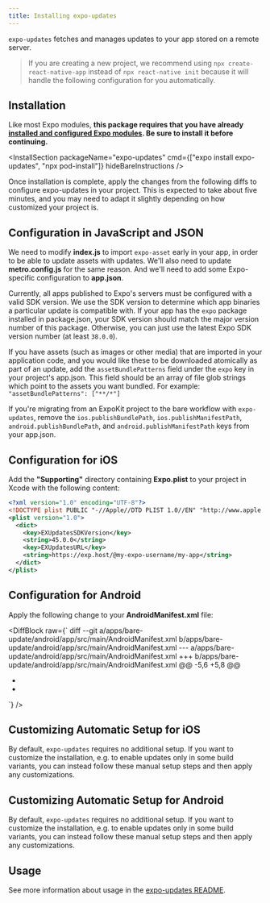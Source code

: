 ```yaml
---
title: Installing expo-updates
---
```



`expo-updates` fetches and manages updates to your app stored on a remote server.

> If you are creating a new project, we recommend using `npx create-react-native-app` instead of `npx react-native init` because it will handle the following configuration for you automatically.

## Installation

Like most Expo modules, **this package requires that you have already [installed and configured Expo modules](/bare/installing-expo-modules.mdx). Be sure to install it before continuing.**

<InstallSection packageName="expo-updates" cmd={["expo install expo-updates", "npx pod-install"]} hideBareInstructions />

Once installation is complete, apply the changes from the following diffs to configure expo-updates in your project. This is expected to take about five minutes, and you may need to adapt it slightly depending on how customized your project is.

## Configuration in JavaScript and JSON

We need to modify **index.js** to import `expo-asset` early in your app, in order to be able to update assets with updates. We'll also need to update **metro.config.js** for the same reason. And we'll need to add some Expo-specific configuration to **app.json**.

<DiffBlock source="/static/diffs/expo-updates-js.diff" />

<Collapsible summary="What is the SDK version field for?">

Currently, all apps published to Expo's servers must be configured with a valid SDK version. We use the SDK version to determine which app binaries a particular update is compatible with. If your app has the `expo` package installed in package.json, your SDK version should match the major version number of this package. Otherwise, you can just use the latest Expo SDK version number (at least `38.0.0`).

</Collapsible>

<Collapsible summary="How do I customize which assets are included in an update bundle?">

If you have assets (such as images or other media) that are imported in your application code, and you would like these to be downloaded atomically as part of an update, add the `assetBundlePatterns` field under the `expo` key in your project's app.json. This field should be an array of file glob strings which point to the assets you want bundled. For example: `"assetBundlePatterns": ["**/*"]`

</Collapsible>

<Collapsible summary="Migrating from an ExpoKit project?">

If you're migrating from an ExpoKit project to the bare workflow with `expo-updates`, remove the `ios.publishBundlePath`, `ios.publishManifestPath`, `android.publishBundlePath`, and `android.publishManifestPath` keys from your app.json.

</Collapsible>

## Configuration for iOS

Add the **"Supporting"** directory containing **Expo.plist** to your project in Xcode with the following content:

```xml
<?xml version="1.0" encoding="UTF-8"?>
<!DOCTYPE plist PUBLIC "-//Apple//DTD PLIST 1.0//EN" "http://www.apple.com/DTDs/PropertyList-1.0.dtd">
<plist version="1.0">
  <dict>
    <key>EXUpdatesSDKVersion</key>
    <string>45.0.0</string>
    <key>EXUpdatesURL</key>
    <string>https://exp.host/@my-expo-username/my-app</string>
  </dict>
</plist>
```

## Configuration for Android

Apply the following change to your **AndroidManifest.xml** file:

<DiffBlock raw={`
diff --git a/apps/bare-update/android/app/src/main/AndroidManifest.xml b/apps/bare-update/android/app/src/main/AndroidManifest.xml
--- a/apps/bare-update/android/app/src/main/AndroidManifest.xml
+++ b/apps/bare-update/android/app/src/main/AndroidManifest.xml
@@ -5,6 +5,8 @@
   <uses-permission android:name="android.permission.READ_EXTERNAL_STORAGE"/>
   <uses-permission android:name="android.permission.WRITE_EXTERNAL_STORAGE"/>
   <application android:name=".MainApplication" android:label="@string/app_name" android:icon="@mipmap/ic_launcher" android:roundIcon="@mipmap/ic_launcher_round" android:allowBackup="false" android:theme="@style/AppTheme" android:usesCleartextTraffic="true">
+    <meta-data android:name="expo.modules.updates.EXPO_UPDATE_URL" android:value="https://exp.host/@my-expo-username/my-app"/>
+    <meta-data android:name="expo.modules.updates.EXPO_SDK_VERSION" android:value="45.0.0"/>
     <activity android:name=".MainActivity" android:label="@string/app_name" android:configChanges="keyboard|keyboardHidden|orientation|screenSize|uiMode" android:launchMode="singleTask" android:windowSoftInputMode="adjustResize" android:theme="@style/Theme.App.SplashScreen">
       <intent-filter>
         <action android:name="android.intent.action.MAIN"/>
`} />

## Customizing Automatic Setup for iOS

By default, `expo-updates` requires no additional setup. If you want to customize the installation, e.g. to enable updates only in some build variants, you can instead follow these manual setup steps and then apply any customizations.

<DiffBlock source="/static/diffs/expo-updates-ios.diff" />

## Customizing Automatic Setup for Android

By default, `expo-updates` requires no additional setup. If you want to customize the installation, e.g. to enable updates only in some build variants, you can instead follow these manual setup steps and then apply any customizations.

<DiffBlock source="/static/diffs/expo-updates-android.diff" />

## Usage

See more information about usage in the [expo-updates README](https://github.com/expo/expo/tree/main/packages/expo-updates/README.md).
